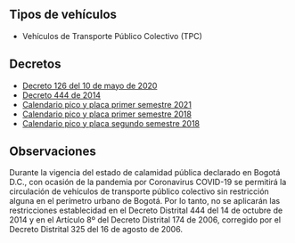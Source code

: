 ## Tipos de vehículos

- Vehículos de Transporte Público Colectivo (TPC)

## Decretos

- [Decreto 126 del 10 de mayo de 2020](/bogota/decreto-126-del-10-de-mayo-de-2020.pdf)
- [Decreto 444 de 2014](http://www.alcaldiabogota.gov.co/sisjur/normas/Norma1.jsp?i=59702)
- [Calendario pico y placa primer semestre 2021](/bogota/calendario-pico-y-placa-primer-semestre-2021.pdf)
- [Calendario pico y placa primer semestre 2018](/bogota/calendario-pico-y-placa-primer-semestre-2018.pdf)
- [Calendario pico y placa segundo semestre 2018](/bogota/calendario-pico-y-placa-segundo-semestre-2018.pdf)

## Observaciones

Durante la vigencia del estado de calamidad pública declarado en Bogotá D.C., con ocasión de la pandemia por Coronavirus COVID-19 se permitirá la circulación de vehículos de transporte público colectivo sin restricción alguna en el perímetro urbano de Bogotá. Por lo tanto, no se aplicarán las restricciones establecidad en el Decreto Distrital 444 del 14 de octubre de 2014 y en el Artículo 8º del Decreto Distrital 174 de 2006, corregido por el Decreto Distrital 325 del 16 de agosto de 2006.
